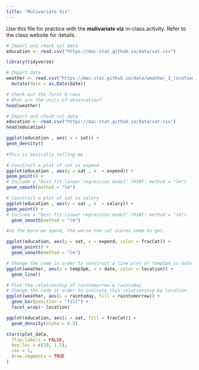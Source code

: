 ```yaml
---
title: "Mulivariate Viz"
---
```


Use this file for practice with the **mulivariate viz** in-class activity.  Refer to the class website for details.
```r
# Import and check out data
education <- read.csv("https://mac-stat.github.io/data/sat.csv")
```

```r
library(tidyverse)

# Import data
weather <- read.csv("https://mac-stat.github.io/data/weather_3_locations.csv") |> 
  mutate(date = as.Date(date))  

# Check out the first 6 rows
# What are the units of observation?
head(weather)
```



```r
# Import and check out data
education <- read.csv("https://mac-stat.github.io/data/sat.csv")
head(education)
```


```r
ggplot(education , aes( x = sat)) +
geom_density()
  
#This is basically telling me
```
```r
# Construct a plot of sat vs expend
ggplot(education , aes(y = sat , x  = expend)) +
geom_point() +
# Include a "best fit linear regression model" (HINT: method = "lm")
geom_smooth(method = "lm")
```
```r
# Construct a plot of sat vs salary
ggplot(education , aes(y = sat , x  = salary)) +
geom_point() +
# Include a "best fit linear regression model" (HINT: method = "lm")
  geom_smooth(method = "lm")

#so the more we spend, the worse the sat scores seem to get.
```

```r
ggplot(education, aes(y = sat, x = expend, color = fracCat)) + 
  geom_point() + 
  geom_smooth(method = "lm")
```

```r
# Change the code in order to construct a line plot of temp3pm vs date for each separate location (no points!)
ggplot(weather, aes(y = temp3pm, x = date, color = location)) + 
  geom_line()
```

```r
# Plot the relationship of raintomorrow & raintoday
# Change the code in order to indicate this relationship by location
ggplot(weather, aes(x = raintoday, fill = raintomorrow)) + 
  geom_bar(position = "fill") + 
  facet_wrap(~ location)
```
```r
ggplot(education, aes(x = sat, fill = fracCat)) + 
  geom_density(alpha = 0.5)
```
```r
stars(plot_data,
  flip.labels = FALSE,
  key.loc = c(10, 1.5),
  cex = 1, 
  draw.segments = TRUE
)
```


